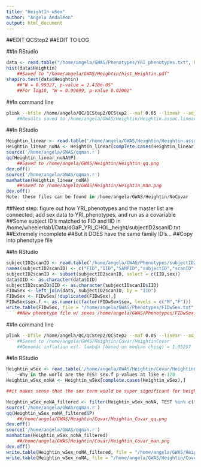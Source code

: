 ---
title: "HeightIn_wSex"
author: "Angela Andaleon"
output: html_document
---
##EDIT QCStep2
##EDIT TO LOG

##In RStudio

```{r Height w/o sex}
data <- read.table("/home/angela/GWAS/Phenotypes/YRI_phenotypes.txt", header = T)
hist(data$Heightin)
	##Saved to "/home/angela/GWAS/Heightin/hist_Heightin.pdf"
shapiro.test(data$Heightin)
	##"W = 0.99327, p-value = 2.418e-05"
	##For log10, "W = 0.99699, p-value 0.02002"
```

##In command line

```{bash pheno}
plink --bfile /home/angela/QC/QCStep2/QCStep2 --maf 0.05 --linear --adjust --pheno /home/angela/GWAS/Phenotypes/YRI_phenotypes.txt --pheno-name Heightin --out /home/angela/GWAS/Heightin/Heightin
	##Results saved to /home/angela/GWAS/Heightin/Heightin.assoc.linear
```

##In RStudio

```{r Heightin}
Heightin_linear <- read.table('/home/angela/GWAS/Heightin/Heightin.assoc.linear', header = T)
Heightin_linear_noNA <- Heightin_linear[complete.cases(Heightin_linear),]
source('/home/angela/GWAS/qqman.r')
qq(Heightin_linear_noNA$P)
	##Saved to /home/angela/GWAS/Heightin/Heightin_qq.png
dev.off()
source('/home/angela/GWAS/qqman.r')
manhattan(Heightin_linear_noNA)
	##Saved to /home/angela/GWAS/Heightin/Heightin_man.png
dev.off()
Note: these files can be found in /home/angela/GWAS/Heightin/NoCovar
```

##Next step: figure out how YRI_phenotypes and the master list are connected, add sex data to YRI_phenotypes, and run as a covariable
##Some subject ID's matched to FID and IID in /home/wheelerlab1/Data/dGaP_YRI_CHOL_height/subjectID2scanID.txt
	##Extremely incomplete 
	##But it DOES have the same family ID's...
	##Copy into phenotype file

##In RStudio

```{r height w/ sex}
subjectID2scanID <- read.table('/home/angela/GWAS/Phenotypes/subjectID2scanID.txt', header = T)
names(subjectID2scanID) <- c("FID","IID","SAMPID","subjectID","scanID","sex","phrasing.type")
subjectID2scanID <- subset(subjectID2scanID, select = c(IID,sex))
data$IID <- as.character(data$IID)
subjectID2scanID$IID <- as.character(subjectIDscanID$IID)
FIDwSex <- left_join(data, subjectID2scanID, by = "IID")
FIDwSex <- FIDwSex[!duplicated(FIDwSex),]
FIDwSex$sex.f <- as.numeric(factor(FIDwSex$sex, levels = c("M","F")))
write.table(FIDwSex, file = "/home/angela/GWAS/Phenotypes/FIDwSex.txt", quote = FALSE, row.names = FALSE)
	##New phenotype file w/ sexes /home/angela/GWAS/Phenotypes/FIDwSex.txt
```

##In command line

```{bash pheno}
plink --bfile /home/angela/QC/QCStep2/QCStep2 --maf 0.05 --linear --adjust --pheno /home/angela/GWAS/Phenotypes/FIDwSex.txt --pheno-name Heightin --covar /home/angela/GWAS/Phenotypes/FIDwSex.txt --covar-name sex.f --out /home/angela/GWAS/Heightin/Covar/HeightinCovar
	##Saved to /home/angela/GWAS/Heightin/Covar/HeightinCovar
	##Genomic inflation est. lambda (based on median chisq) = 1.05257
```

##In RStudio

```{r Height w/ sex}
Heightin_wSex <- read.table('/home/angela/GWAS/Heightin/Covar/HeightinCovar.assoc.linear', header = T)
	~Why in the world are the TEST sex.f p-values at like e-128
Heightin_wSex_noNA <- Heightin_wSex[complete.cases(Heightin_wSex),]

##it makes sense that the sex term would be super significant for height. You'll want to filter the `.linear` file and only plot the `ADD` row p-values-these are the SNP p-values. The super low p-values are the sex effect p-values."

Heightin_wSex_noNA_filtered <- filter(Heightin_wSex_noNA, TEST %in% c("ADD"))
source('/home/angela/GWAS/qqman.r')
qq(Heightin_wSex_noNA_filtered$P)
	##/home/angela/GWAS/Heightin/Covar/Heightin_Covar_qq.png
dev.off()
source('/home/angela/GWAS/qqman.r')
manhattan(Heightin_wSex_noNA_filtered)
	##/home/angela/GWAS/Heightin/Covar/Heightin_Covar_man.png
dev.off()
write.table(Heightin_wSex_noNA_filtered, file = "/home/angela/GWAS/Heightin/Covar/Heightin_wSex_noNA_filtered.txt", quote = FALSE, row.names = FALSE)
write.table(Heightin_wSex_noNA, file = "/home/angela/GWAS/Heightin/Covar/Heightin_wSex_noNA.txt", quote = FALSE, row.names = FALSE)
```